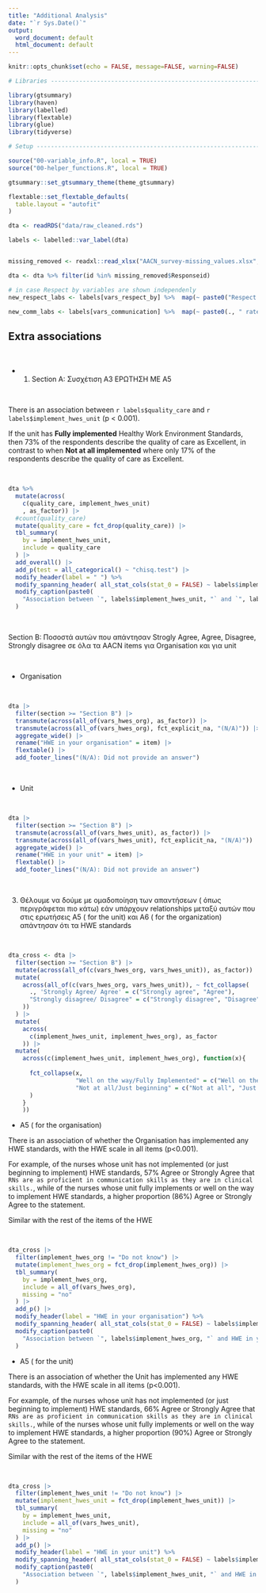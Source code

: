 ```yaml
---
title: "Additional Analysis"
date: "`r Sys.Date()`"
output:
  word_document: default
  html_document: default
---
```


```r
knitr::opts_chunk$set(echo = FALSE, message=FALSE, warning=FALSE)
```

```r
# Libraries ---------------------------------------------------------------

library(gtsummary)
library(haven)
library(labelled)
library(flextable)
library(glue)
library(tidyverse)

# Setup -------------------------------------------------------------------

source("00-variable_info.R", local = TRUE)
source("00-helper_functions.R", local = TRUE)

gtsummary::set_gtsummary_theme(theme_gtsummary)

flextable::set_flextable_defaults(
  table.layout = "autofit"
)

dta <- readRDS("data/raw_cleaned.rds")

labels <- labelled::var_label(dta)


missing_removed <- readxl::read_xlsx("AACN_survey-missing_values.xlsx", sheet = "MissingRemoved")

dta <- dta %>% filter(id %in% missing_removed$Responseid)

# in case Respect by variables are shown independenly
new_respect_labs <- labels[vars_respect_by] %>%  map(~ paste0("Respect by:", .))

new_comm_labs <- labels[vars_communication] %>%  map(~ paste0(., " rated Good or Excellent"))

```


## Extra associations 

<br>

- 1.	Section A: Συσχέτιση Α3 ΕΡΩΤΗΣΗ ΜΕ Α5 

<br>


There is an association between `r labels$quality_care` and `r labels$implement_hwes_unit` (p < 0.001).

If the unit has __Fully implemented__ Healthy Work Environment Standards, then 73% of the respondents describe the quality of care as Excellent, in contrast to when __Not at all implemented__ where only 17% of the respondents describe the quality of care as Excellent.

<br>



```r

dta %>% 
  mutate(across(
    c(quality_care, implement_hwes_unit)
    , as_factor)) |> 
  #count(quality_care)
  mutate(quality_care = fct_drop(quality_care)) |> 
  tbl_summary(
    by = implement_hwes_unit,
    include = quality_care
  ) |> 
  add_overall() |> 
  add_p(test = all_categorical() ~ "chisq.test") |> 
  modify_header(label = " ") %>% 
  modify_spanning_header( all_stat_cols(stat_0 = FALSE) ~ labels$implement_hwes_unit ) %>% 
  modify_caption(paste0(
    "Association between `", labels$implement_hwes_unit, "` and `", labels$quality_care, "`" )
  )


```


<br>


Section B: Ποσοστά αυτών που απάντησαν Strogly Agree, Agree, Disagree, Strongly disagree σε όλα τα AΑCN items για Organisation και για unit 


<br>

- Organisation

<br>


```r
dta |> 
  filter(section >= "Section B") |> 
  transmute(across(all_of(vars_hwes_org), as_factor)) |> 
  transmute(across(all_of(vars_hwes_org), fct_explicit_na, "(N/A)")) |> 
  aggregate_wide() |> 
  rename("HWE in your organisation" = item) |> 
  flextable() |> 
  add_footer_lines("(N/A): Did not provide an answer")


```

<br>

- Unit

<br>


```r
dta |> 
  filter(section >= "Section B") |> 
  transmute(across(all_of(vars_hwes_unit), as_factor)) |> 
  transmute(across(all_of(vars_hwes_unit), fct_explicit_na, "(N/A)")) |> 
  aggregate_wide() |> 
  rename("HWE in your unit" = item) |> 
  flextable() |> 
  add_footer_lines("(N/A): Did not provide an answer")

```


<br>


3.	Θέλουμε να δούμε με ομαδοποίηση των απαντήσεων ( όπως περιγράφεται πιο κάτω)  εάν υπάρχουν relationships μεταξύ αυτών που στις ερωτήσεις Α5 ( for the unit) και Α6 ( for the organization) απάντησαν ότι τα HWE standards


<br> 


```r
dta_cross <- dta |> 
  filter(section >= "Section B") |> 
  mutate(across(all_of(c(vars_hwes_org, vars_hwes_unit)), as_factor)) |> 
  mutate(
    across(all_of(c(vars_hwes_org, vars_hwes_unit)), ~ fct_collapse(
      ., 'Strongly Agree/ Agree' = c("Strongly agree", "Agree"),
      "Strongly disagree/ Disagree" = c("Strongly disagree", "Disagree")
    ))
  ) |> 
  mutate(
    across(
      c(implement_hwes_unit, implement_hwes_org), as_factor
    )) |> 
  mutate(
    across(c(implement_hwes_unit, implement_hwes_org), function(x){
      
      fct_collapse(x, 
                   "Well on the way/Fully Implemented" = c("Well on the way", "Fully implemented"),
                   "Not at all/Just beginning" = c("Not at all", "Just beginning")
      ) 
    } 
    )) 
```


- Α5 ( for the organisation) 


There is an association of whether the Organisation has implemented any HWE standards, with the HWE scale in all items (p<0.001).   


For example, of the nurses whose unit has not implemented (or just beginning to implement) HWE standards, 57% Agree or Strongly Agree that `RNs are as proficient in communication skills as they are in clinical skills.`, while of the nurses whose unit fully implements or well on the way to implement HWE standards, a higher proportion (86%) Agree or Strongly Agree to the statement.

Similar with the rest of the items of the HWE

<br> 



```r
dta_cross |> 
  filter(implement_hwes_org != "Do not know") |> 
  mutate(implement_hwes_org = fct_drop(implement_hwes_org)) |> 
  tbl_summary(
    by = implement_hwes_org,
    include = all_of(vars_hwes_org),
    missing = "no"
  ) |> 
  add_p() |> 
  modify_header(label = "HWE in your organisation") %>% 
  modify_spanning_header( all_stat_cols(stat_0 = FALSE) ~ labels$implement_hwes_org ) %>% 
  modify_caption(paste0(
    "Association between `", labels$implement_hwes_org, "` and HWE in your unit" )
  )

```


- Α5 ( for the unit) 

There is an association of whether the Unit has implemented any HWE standards, with the HWE scale in all items (p<0.001).   


For example, of the nurses whose unit has not implemented (or just beginning to implement) HWE standards, 66% Agree or Strongly Agree that `RNs are as proficient in communication skills as they are in clinical skills.`, while of the nurses whose unit fully implements or well on the way to implement HWE standards, a higher proportion (90%) Agree or Strongly Agree to the statement.

Similar with the rest of the items of the HWE

<br> 


```r
dta_cross |> 
  filter(implement_hwes_unit != "Do not know") |> 
  mutate(implement_hwes_unit = fct_drop(implement_hwes_unit)) |> 
  tbl_summary(
    by = implement_hwes_unit,
    include = all_of(vars_hwes_unit),
    missing = "no"
  ) |> 
  add_p() |> 
  modify_header(label = "HWE in your unit") %>% 
  modify_spanning_header( all_stat_cols(stat_0 = FALSE) ~ labels$implement_hwes_unit ) %>% 
  modify_caption(paste0(
    "Association between `", labels$implement_hwes_unit, "` and HWE in your unit" )
  )

```